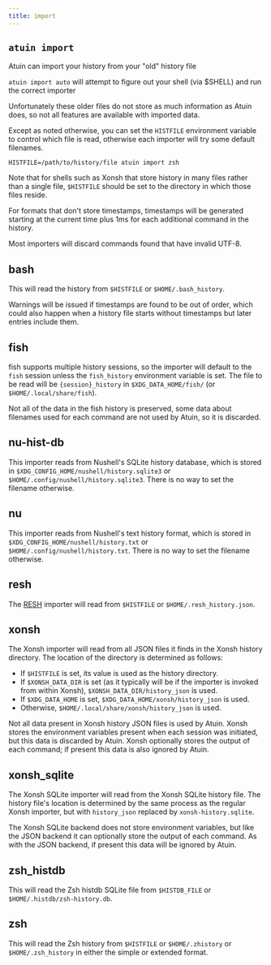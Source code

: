 ```yaml
---
title: import
---
```


## `atuin import`

Atuin can import your history from your "old" history file

`atuin import auto` will attempt to figure out your shell (via \$SHELL) and run
the correct importer

Unfortunately these older files do not store as much information as Atuin does,
so not all features are available with imported data.

Except as noted otherwise, you can set the `HISTFILE` environment variable to
control which file is read, otherwise each importer will try some default filenames.

```
HISTFILE=/path/to/history/file atuin import zsh
```

Note that for shells such as Xonsh that store history in many files rather than a
single file, `$HISTFILE` should be set to the directory in which those files reside.

For formats that don't store timestamps, timestamps will be generated starting at
the current time plus 1ms for each additional command in the history.

Most importers will discard commands found that have invalid UTF-8.

## bash

This will read the history from `$HISTFILE` or `$HOME/.bash_history`.

Warnings will be issued if timestamps are found to be out of order, which could also
happen when a history file starts without timestamps but later entries include them.

## fish

fish supports multiple history sessions, so the importer will default to the `fish`
session unless the `fish_history` environment variable is set. The file to be read
will be `{session}_history` in `$XDG_DATA_HOME/fish/` (or `$HOME/.local/share/fish`).

Not all of the data in the fish history is preserved, some data about filenames used
for each command are not used by Atuin, so it is discarded.

## nu-hist-db

This importer reads from Nushell's SQLite history database, which is stored in 
`$XDG_CONFIG_HOME/nushell/history.sqlite3` or `$HOME/.config/nushell/history.sqlite3`.
There is no way to set the filename otherwise.

## nu

This importer reads from Nushell's text history format, which is stored in 
`$XDG_CONFIG_HOME/nushell/history.txt` or `$HOME/.config/nushell/history.txt`.
There is no way to set the filename otherwise.

## resh

The [RESH](https://github.com/curusarn/resh) importer will read from `$HISTFILE` or `$HOME/.resh_history.json`.

## xonsh

The Xonsh importer will read from all JSON files it finds in the Xonsh history
directory. The location of the directory is determined as follows:
* If `$HISTFILE` is set, its value is used as the history directory.
* If `$XONSH_DATA_DIR` is set (as it typically will be if the importer is invoked
from within Xonsh), `$XONSH_DATA_DIR/history_json` is used.
* If `$XDG_DATA_HOME` is set, `$XDG_DATA_HOME/xonsh/history_json` is used.
* Otherwise, `$HOME/.local/share/xonsh/history_json` is used.

Not all data present in Xonsh history JSON files is used by Atuin. Xonsh stores the
environment variables present when each session was initiated, but this data is
discarded by Atuin. Xonsh optionally stores the output of each command; if present
this data is also ignored by Atuin.

## xonsh_sqlite

The Xonsh SQLite importer will read from the Xonsh SQLite history file. The history
file's location is determined by the same process as the regular Xonsh importer,
but with `history_json` replaced by `xonsh-history.sqlite`.

The Xonsh SQLite backend does not store environment variables, but like the JSON
backend it can optionally store the output of each command. As with the JSON backend,
if present this data will be ignored by Atuin.

## zsh_histdb

This will read the Zsh histdb SQLite file from `$HISTDB_FILE` or
`$HOME/.histdb/zsh-history.db`.

## zsh

This will read the Zsh history from `$HISTFILE` or `$HOME/.zhistory`
or `$HOME/.zsh_history` in either the simple or extended format.
